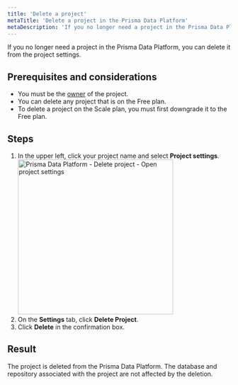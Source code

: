 ```yaml
---
title: 'Delete a project'
metaTitle: 'Delete a project in the Prisma Data Platform'
metaDescription: 'If you no longer need a project in the Prisma Data Platform, you can delete it from the project settings.'
---
```


<TopBlock>

If you no longer need a project in the Prisma Data Platform, you can delete it from the project settings.

</TopBlock>

## Prerequisites and considerations

- You must be the [owner](/platform/classic-projects/platform/members/roles-permissions) of the project.
- You can delete any project that is on the Free plan.
- To delete a project on the Scale plan, you must first downgrade it to the Free plan.

## Steps

1. In the upper left, click your project name and select **Project settings**.
   <img
     src="../../images/common/open-project-settings.png"
     alt="Prisma Data Platform - Delete project - Open project settings"
     width="350px"
   />
2. On the **Settings** tab, click **Delete Project**.
3. Click **Delete** in the confirmation box.

## Result

The project is deleted from the Prisma Data Platform. The database and repository associated with the project are not affected by the deletion.
